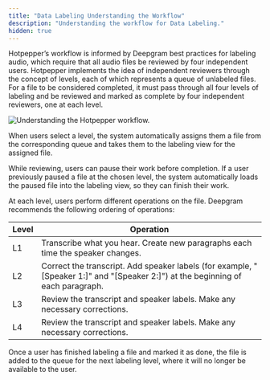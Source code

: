 ```yaml
---
title: "Data Labeling Understanding the Workflow"
description: "Understanding the workflow for Data Labeling."
hidden: true
---
```


Hotpepper’s workflow is informed by Deepgram best practices for labeling audio, which require that all audio files be reviewed by four independent users. Hotpepper implements the idea of independent reviewers through the concept of levels, each of which represents a queue of unlabeled files. For a file to be considered completed, it must pass through all four levels of labeling and be reviewed and marked as complete by four independent reviewers, one at each level.

![Understanding the Hotpepper workflow.](./e7953fb-image.png)

When users select a level, the system automatically assigns them a file from the corresponding queue and takes them to the labeling view for the assigned file.

<Info>
While reviewing, users can pause their work before completion. If a user previously paused a file at the chosen level, the system automatically loads the paused file into the labeling view, so they can finish their work.
</Info>

At each level, users perform different operations on the file. Deepgram recommends the following ordering of operations:

| Level | Operation                                                                                                                       |
| ----- | ------------------------------------------------------------------------------------------------------------------------------- |
| L1    | Transcribe what you hear. Create new paragraphs each time the speaker changes.                                                  |
| L2    | Correct the transcript. Add speaker labels (for example, "[Speaker 1:]" and "[Speaker 2:]") at the beginning of each paragraph. |
| L3    | Review the transcript and speaker labels. Make any necessary corrections.                                                       |
| L4    | Review the transcript and speaker labels. Make any necessary corrections.                                                       |

Once a user has finished labeling a file and marked it as done, the file is added to the queue for the next labeling level, where it will no longer be available to the user.
